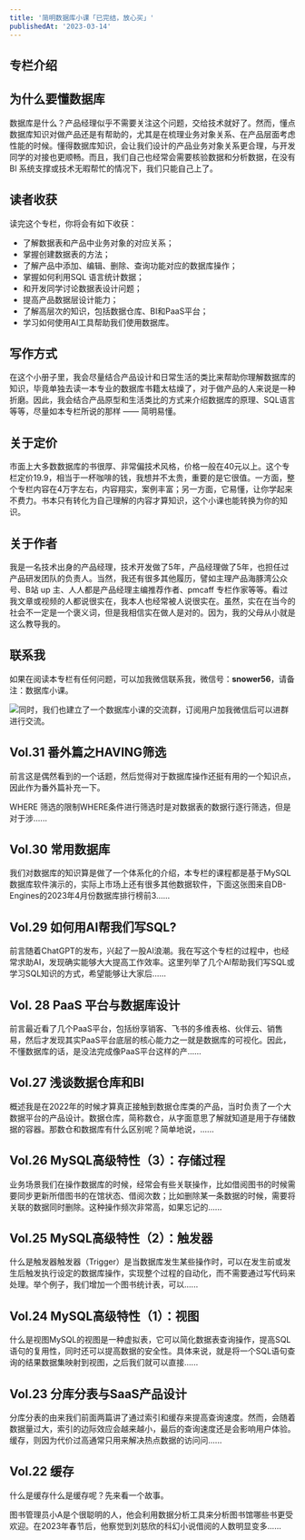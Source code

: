 ```yaml
---
title: '简明数据库小课「已完结，放心买」'
publishedAt: '2023-03-14'
---
```


## 专栏介绍

为什么要懂数据库
--------

数据库是什么？产品经理似乎不需要关注这个问题，交给技术就好了。然而，懂点数据库知识对做产品还是有帮助的，尤其是在梳理业务对象关系、在产品层面考虑性能的时候。懂得数据库知识，会让我们设计的产品业务对象关系更合理，与开发同学的对接也更顺畅。而且，我们自己也经常会需要核验数据和分析数据，在没有 BI 系统支撑或技术无暇帮忙的情况下，我们只能自己上了。

读者收获
----

读完这个专栏，你将会有如下收获：

* 了解数据表和产品中业务对象的对应关系；
* 掌握创建数据表的方法；
* 了解产品中添加、编辑、删除、查询功能对应的数据库操作；
* 掌握如何利用SQL 语言统计数据；
* 和开发同学讨论数据表设计问题；
* 提高产品数据层设计能力；
* 了解高层次的知识，包括数据仓库、BI和PaaS平台；
* 学习如何使用AI工具帮助我们使用数据库。

写作方式
----

在这个小册子里，我会尽量结合产品设计和日常生活的类比来帮助你理解数据库的知识，毕竟单独去读一本专业的数据库书籍太枯燥了，对于做产品的人来说是一种折磨。因此，我会结合产品原型和生活类比的方式来介绍数据库的原理、SQL语言等等，尽量如本专栏所说的那样 —— 简明易懂。

关于定价
----

市面上大多数数据库的书很厚、非常偏技术风格，价格一般在40元以上。这个专栏定价19.9，相当于一杯咖啡的钱，我想并不太贵，重要的是它很值。一方面，整个专栏内容在4万字左右，内容翔实，案例丰富；另一方面，它易懂，让你学起来不费力。书本只有转化为自己理解的内容才算知识，这个小课也能转换为你的知识。

关于作者
----

我是一名技术出身的产品经理，技术开发做了5年，产品经理做了5年，也担任过产品研发团队的负责人。当然，我还有很多其他履历，譬如主理产品海豚湾公众号、B站 up 主、人人都是产品经理主编推荐作者、pmcaff 专栏作家等等。看过我文章或视频的人都说很实在，我本人也经常被人说很实在。虽然，实在在当今的社会不一定是一个褒义词，但是我相信实在做人是对的。因为，我的父母从小就是这么教导我的。

联系我
---

如果在阅读本专栏有任何问题，可以加我微信联系我，微信号：**snower56**，请备注：数据库小课。

![](https://static.xiaobot.net/file/2023-04-09/217558/22c4cda714973328c7fdf6bf4a2d228a.png)同时，我们也建立了一个数据库小课的交流群，订阅用户加我微信后可以进群进行交流。



## Vol.31 番外篇之HAVING筛选
前言这是偶然看到的一个话题，然后觉得对于数据库操作还挺有用的一个知识点，因此作为番外篇补充一下。

WHERE 筛选的限制WHERE条件进行筛选时是对数据表的数据行逐行筛选，但是对于涉......

## Vol.30 常用数据库
我们对数据库的知识算是做了一个体系化的介绍，本专栏的课程都是基于MySQL数据库软件演示的，实际上市场上还有很多其他数据软件，下面这张图来自DB-Engines的2023年4月份数据库排行榜前3......

## Vol.29 如何用AI帮我们写SQL?
前言随着ChatGPT的发布，兴起了一股AI浪潮。我在写这个专栏的过程中，也经常求助AI，发现确实能够大大提高工作效率。这里列举了几个AI帮助我们写SQL或学习SQL知识的方式，希望能够让大家后......

## Vol. 28 PaaS 平台与数据库设计
前言最近看了几个PaaS平台，包括纷享销客、飞书的多维表格、伙伴云、销售易，然后才发现其实PaaS平台底层的核心能力之一就是数据库的可视化。因此，不懂数据库的话，是没法完成像PaaS平台这样的产......

## Vol.27 浅谈数据仓库和BI
概述我是在2022年的时候才算真正接触到数据仓库类的产品，当时负责了一个大数据平台的产品设计。数据仓库，简称数仓，从字面意思了解就知道是用于存储数据的容器。那数仓和数据库有什么区别呢？简单地说，......

## Vol.26 MySQL高级特性（3）：存储过程
业务场景我们在操作数据库的时候，经常会有些关联操作，比如借阅图书的时候需要同步更新所借图书的在馆状态、借阅次数；比如删除某一条数据的时候，需要将关联的数据同时删除。这种操作频次非常高，如果忘记的......

## Vol.25 MySQL高级特性（2）：触发器
什么是触发器触发器（Trigger）是当数据库发生某些操作时，可以在发生前或发生后触发执行设定的数据库操作，实现整个过程的自动化，而不需要通过写代码来处理。举个例子，我们增加一个图书统计表，可以......

## Vol.24 MySQL高级特性（1）：视图
什么是视图MySQL的视图是一种虚拟表，它可以简化数据表查询操作，提高SQL语句的复用性，同时还可以提高数据的安全性。具体来说，就是将一个SQL语句查询的结果数据集映射到视图，之后我们就可以直接......

## Vol.23 分库分表与SaaS产品设计
分库分表的由来我们前面两篇讲了通过索引和缓存来提高查询速度。然而，会随着数据量过大，索引的边际效应会越来越小，最后的查询速度还是会影响用户体验。缓存，则因为代价过高通常只用来解决热点数据的访问问......

## Vol.22 缓存
什么是缓存什么是缓存呢？先来看一个故事。

图书管理员小A是个很聪明的人，他会利用数据分析工具来分析图书馆哪些书更受欢迎。在2023年春节后，他察觉到刘慈欣的科幻小说借阅的人数明显变多......

